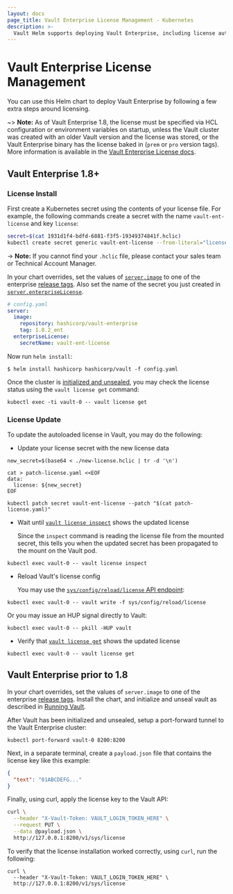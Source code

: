 ```yaml
---
layout: docs
page_title: Vault Enterprise License Management - Kubernetes
description: >-
  Vault Helm supports deploying Vault Enterprise, including license autoloading.
---
```


# Vault Enterprise License Management

You can use this Helm chart to deploy Vault Enterprise by following a few extra steps around licensing.

~> **Note:** As of Vault Enterprise 1.8, the license must be specified via HCL configuration or environment variables on startup, unless the Vault cluster was created with an older Vault version and the license was stored, or the Vault Enterprise binary has the license baked in (`prem` or `pro` version tags). More information is available in the [Vault Enterprise License docs](/docs/enterprise/license).

## Vault Enterprise 1.8+

### License Install

First create a Kubernetes secret using the contents of your license file. For example, the following commands create a secret with the name `vault-ent-license` and key `license`:

```bash
secret=$(cat 1931d1f4-bdfd-6881-f3f5-19349374841f.hclic)
kubectl create secret generic vault-ent-license --from-literal="license=${secret}"
```

-> **Note:** If you cannot find your `.hclic` file, please contact your sales team or Technical Account Manager.

In your chart overrides, set the values of [`server.image`](/docs/platform/k8s/helm/configuration#image-2) to one of the enterprise [release tags](https://hub.docker.com/r/hashicorp/vault-enterprise/tags). Also set the name of the secret you just created in [`server.enterpriseLicense`](/docs/platform/k8s/helm/configuration#enterpriselicense).

```yaml
# config.yaml
server:
  image:
    repository: hashicorp/vault-enterprise
    tag: 1.8.2_ent
  enterpriseLicense:
    secretName: vault-ent-license
```

Now run `helm install`:

```shell-session
$ helm install hashicorp hashicorp/vault -f config.yaml
```

Once the cluster is [initialized and unsealed](/docs/platform/k8s/helm/run), you may check the license status using the `vault license get` command:

```shell
kubectl exec -ti vault-0 -- vault license get
```

### License Update

To update the autoloaded license in Vault, you may do the following:

- Update your license secret with the new license data

```shell
new_secret=$(base64 < ./new-license.hclic | tr -d '\n')

cat > patch-license.yaml <<EOF
data:
  license: ${new_secret}
EOF

kubectl patch secret vault-ent-license --patch "$(cat patch-license.yaml)"
```

- Wait until [`vault license inspect`](/docs/commands/license/inspect) shows the updated license

  Since the `inspect` command is reading the license file from the mounted secret, this tells you when the updated secret has been propagated to the mount on the Vault pod.

```shell
kubectl exec vault-0 -- vault license inspect
```

- Reload Vault's license config

  You may use the [`sys/config/reload/license` API endpoint](/api-docs/system/config-reload#reload-license-file):

```shell
kubectl exec vault-0 -- vault write -f sys/config/reload/license
```

  Or you may issue an HUP signal directly to Vault:

```shell
kubectl exec vault-0 -- pkill -HUP vault
```

- Verify that [`vault license get`](/docs/commands/license/get) shows the updated license

```shell
kubectl exec vault-0 -- vault license get
```

## Vault Enterprise prior to 1.8

In your chart overrides, set the values of `server.image` to one of the enterprise [release tags](https://hub.docker.com/r/hashicorp/vault-enterprise/tags). Install the chart, and initialize and unseal vault as described in [Running Vault](/docs/platform/k8s/helm/run).

After Vault has been initialized and unsealed, setup a port-forward tunnel to the Vault Enterprise cluster:

```shell
kubectl port-forward vault-0 8200:8200
```

Next, in a separate terminal, create a `payload.json` file that contains the license key like this example:

```json
{
  "text": "01ABCDEFG..."
}
```

Finally, using curl, apply the license key to the Vault API:

```bash
curl \
  --header "X-Vault-Token: VAULT_LOGIN_TOKEN_HERE" \
  --request PUT \
  --data @payload.json \
  http://127.0.0.1:8200/v1/sys/license

```

To verify that the license installation worked correctly, using `curl`, run the following:

```shell
curl \
  --header "X-Vault-Token: VAULT_LOGIN_TOKEN_HERE" \
  http://127.0.0.1:8200/v1/sys/license
```
